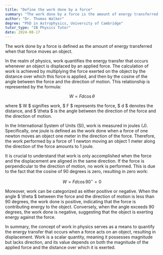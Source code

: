 ```yaml
---
title: "Define the work done by a force"
summary: "The work done by a force is the amount of energy transferred when an object is moved by that force."
author: "Dr. Thomas Walker"
degree: "PhD in Astrophysics, University of Cambridge"
tutor_type: "IB Physics Tutor"
date: 2024-08-17
---
```


The work done by a force is defined as the amount of energy transferred when that force moves an object.

In the realm of physics, work quantifies the energy transfer that occurs whenever an object is displaced by an applied force. The calculation of work is achieved by multiplying the force exerted on the object by the distance over which this force is applied, and then by the cosine of the angle between the force and the direction of motion. This relationship is represented by the formula:

$$
W = F d \cos \theta
$$

where $ W $ signifies work, $ F $ represents the force, $ d $ denotes the distance, and $ \theta $ is the angle between the direction of the force and the direction of motion.

In the International System of Units (SI), work is measured in joules (J). Specifically, one joule is defined as the work done when a force of one newton moves an object one meter in the direction of the force. Therefore, the work performed by a force of $1$ newton moving an object $1$ meter along the direction of the force amounts to $1$ joule.

It is crucial to understand that work is only accomplished when the force and the displacement are aligned in the same direction. If the force is perpendicular to the direction of motion, no work is performed. This is due to the fact that the cosine of $90$ degrees is zero, resulting in zero work:

$$
W = F d \cos 90^\circ = 0
$$

Moreover, work can be categorized as either positive or negative. When the angle $ \theta $ between the force and the direction of motion is less than $90$ degrees, the work done is positive, indicating that the force is contributing energy to the object. Conversely, when the angle exceeds $90$ degrees, the work done is negative, suggesting that the object is exerting energy against the force.

In summary, the concept of work in physics serves as a means to quantify the energy transfer that occurs when a force acts on an object, resulting in displacement. Work is a scalar quantity, meaning it possesses magnitude but lacks direction, and its value depends on both the magnitude of the applied force and the distance over which it is exerted.
    